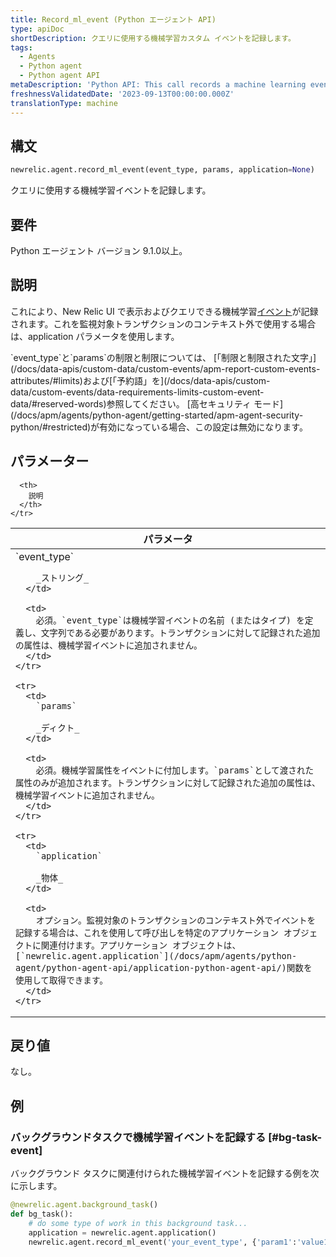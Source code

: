 ```yaml
---
title: Record_ml_event (Python エージェント API)
type: apiDoc
shortDescription: クエリに使用する機械学習カスタム イベントを記録します。
tags:
  - Agents
  - Python agent
  - Python agent API
metaDescription: 'Python API: This call records a machine learning event for use in querying.'
freshnessValidatedDate: '2023-09-13T00:00:00.000Z'
translationType: machine
---
```


## 構文

```py
newrelic.agent.record_ml_event(event_type, params, application=None)
```

クエリに使用する機械学習イベントを記録します。

## 要件

Python エージェント バージョン 9.1.0以上。

## 説明

これにより、New Relic UI で表示およびクエリできる機械学習[イベント](/docs/data-apis/understand-data/new-relic-data-types/#event-data)が記録されます。これを監視対象トランザクションのコンテキスト外で使用する場合は、application パラメータを使用します。

<Callout variant="important">
  `event_type`と`params`の制限と制限については、 [「制限と制限された文字」](/docs/data-apis/custom-data/custom-events/apm-report-custom-events-attributes/#limits)および[「予約語」を](/docs/data-apis/custom-data/custom-events/data-requirements-limits-custom-event-data/#reserved-words)参照してください。
</Callout>

<Callout variant="important">
  [高セキュリティ モード](/docs/apm/agents/python-agent/getting-started/apm-agent-security-python/#restricted)が有効になっている場合、この設定は無効になります。
</Callout>

## パラメーター

<table>
  <thead>
    <tr>
      <th width="25%">
        パラメータ
      </th>

      <th>
        説明
      </th>
    </tr>
  </thead>

  <tbody>
    <tr>
      <td>
        `event_type`

        _ストリング_
      </td>

      <td>
        必須。`event_type`は機械学習イベントの名前 (またはタイプ) を定義し、文字列である必要があります。トランザクションに対して記録された追加の属性は、機械学習イベントに追加されません。
      </td>
    </tr>

    <tr>
      <td>
        `params`

        _ディクト_
      </td>

      <td>
        必須。機械学習属性をイベントに付加します。`params`として渡された属性のみが追加されます。トランザクションに対して記録された追加の属性は、機械学習イベントに追加されません。
      </td>
    </tr>

    <tr>
      <td>
        `application`

        _物体_
      </td>

      <td>
        オプション。監視対象のトランザクションのコンテキスト外でイベントを記録する場合は、これを使用して呼び出しを特定のアプリケーション オブジェクトに関連付けます。アプリケーション オブジェクトは、 [`newrelic.agent.application`](/docs/apm/agents/python-agent/python-agent-api/application-python-agent-api/)関数を使用して取得できます。
      </td>
    </tr>
  </tbody>
</table>

## 戻り値

なし。

## 例

### バックグラウンドタスクで機械学習イベントを記録する [#bg-task-event]

バックグラウンド タスクに関連付けられた機械学習イベントを記録する例を次に示します。

```py
@newrelic.agent.background_task() 
def bg_task(): 
    # do some type of work in this background task...
    application = newrelic.agent.application()
    newrelic.agent.record_ml_event('your_event_type', {'param1':'value1'}, application)
```